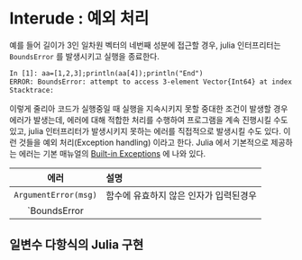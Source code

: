 # Interude : 예외 처리 {.unnumbered}

예를 들어 길이가 3인 일차원 벡터의 네번째 성분에 접근할 경우, julia 인터프리터는 `BoundsError` 를 발생시키고 실행을 종료한다.

```txt
In [1]: aa=[1,2,3];println(aa[4]);println("End")
ERROR: BoundsError: attempt to access 3-element Vector{Int64} at index [4]
Stacktrace:
```

이렇게 줄리아 코드가 실행중일 때 실행을 지속시키지 못할 중대한 조건이 발생할 경우 에러가 발생는데, 에러에 대해 적합한 처리를 수행하여 프로그램을 계속 진행시킬 수도 있고, julia 인터프리터가 발생시키지 못하는 에러를 직접적으로 발생시킬 수도 있다. 이런 것들을 예외 처리(Exception handling) 이라고 한다. Julia 에서 기본적으로 제공하는 에러는 기본 매뉴얼의 [Built-in Exceptions](https://docs.julialang.org/en/v1/manual/control-flow/#Built-in-Exceptions) 에 나와 있다.


| 에러 | 설명 |
|:-----:|:----------------------------|
| `ArgumentError(msg)` | 함수에 유효하지 않은 인자가 입력된경우 |
| `BoundsError
## 일변수 다항식의 Julia 구현 


